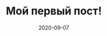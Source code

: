 ---
title: Мой первый пост!
slug: my-first-post
date: 2020-09-07
featureImage: copter.jpg
excerpt: Вступительный текст
---
